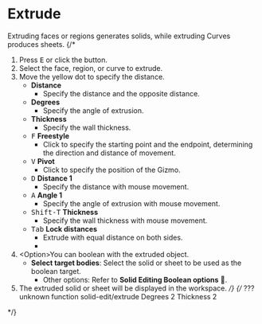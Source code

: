 
# Extrude

<Reference shortcut="E" command="Extrude" button="Right of Command Bar" />

Extruding faces or regions generates solids, while extruding Curves produces sheets.
{/* 
1. Press <kbd>E</kbd> or click the button.
2. Select the face, region, or curve to extrude.
3. Move the yellow dot to specify the distance.
   - **Distance**
      - Specify the distance and the opposite distance.
   - **Degrees**
      - Specify the angle of extrusion.
   - **Thickness**
      - Specify the wall thickness.
   - <kbd>F</kbd> **Freestyle**
      - Click to specify the starting point and the endpoint, determining the direction and distance of movement.
   - <kbd>V</kbd> **Pivot**
      - Click to specify the position of the Gizmo. 
   - <kbd>D</kbd> **Distance 1**
      - Specify the distance with mouse movement.
   - <kbd>A</kbd> **Angle 1** 
      - Specify the angle of extrusion with mouse movement.
   - <kbd>Shift-T</kbd> **Thickness**
      - Specify the wall thickness with mouse movement.
   - <kbd>Tab</kbd> **Lock distances**
      - Extrude with equal distance on both sides.
      - 
4. \<Option\>You can boolean with the extruded object.
   - **Select target bodies**: Select the solid or sheet to be used as the boolean target.
      - Other options: Refer to **Solid Editing Boolean options** 🚧.
5. The extruded solid or sheet will be displayed in the workspace.
 */}
 {/* ??? unknown function 
 solid-edit/extrude
 Degrees 2
 Thickness 2
 
 */}
